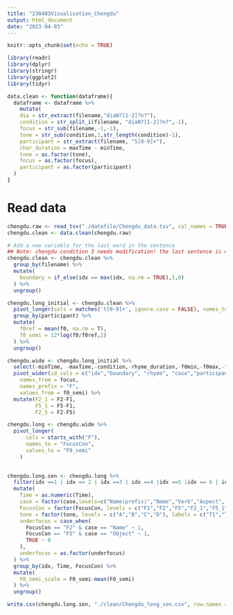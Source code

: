 ```yaml
---
title: "230403Visualisation_Chengdu"
output: html_document
date: "2023-04-03"
---
```


```r
knitr::opts_chunk$set(echo = TRUE)
```

```r
library(readr)
library(dplyr)
library(stringr)
library(ggplot2)
library(tidyr)

data.clean <- function(dataframe){
  dataframe <- dataframe %>%
    mutate(
    dia = str_extract(filename,"diaN?[1-2]?n?"),
    condition = str_split_i(filename, "diaN?[1-2]?n?",-1),
    focus = str_sub(filename,-1,-1),
    tone = str_sub(condition,1,str_length(condition)-1),
    participant = str_extract(filename, "S[0-9]+"),
    char_duration = maxTime - minTime,
    tone = as.factor(tone),
    focus = as.factor(focus),
    participant = as.factor(participant)
  )
}
```

# Read data
```r
chengdu.raw <- read_tsv("./datafile/Chengdu_data.tsv", col_names = TRUE,show_col_types = FALSE)
chengdu.clean <- data.clean(chengdu.raw)

# Add a new variable for the last word in the sentence
## Note: chengdu condition 3 needs modification! the last sentence is not part of the word
chengdu.clean <- chengdu.clean %>%
  group_by(filename) %>%
  mutate(
    boundary = if_else(idx == max(idx, na.rm = TRUE),1,0)
  ) %>%
  ungroup()
```

```r
chengdu.long_initial <- chengdu.clean %>%
  pivot_longer(cols = matches('t[0-9]+', ignore.case = FALSE), names_to = "Time",names_prefix = "t", values_to = "f0") %>% # Convert to the standard long format
  group_by(participant) %>%
  mutate(
    f0ref = mean(f0, na.rm = T),
    f0_semi = 12*log(f0/f0ref,2)
  ) %>%
  ungroup()

chengdu.wide <- chengdu.long_initial %>% 
  select(-minTime, -maxTime,-condition,-rhyme_duration,-f0min,-f0max,-f0min_time,-f0max_time) %>%
  pivot_wider(id_cols = c("idx","boundary", "rhyme", "case","participant","dia", "tone","Time"),
    names_from = focus,
    names_prefix = "F",
    values_from = f0_semi) %>%
  mutate(F2_1 = F2-F1,
         F5_1 = F5-F1,
         F2_5 = F2-F5) 

chengdu.long <- chengdu.wide %>%
  pivot_longer(
      cols = starts_with("F"),
      names_to = "FocusCon",
      values_to = "F0_semi"
    )
  
```

```r
chengdu.long.sen <- chengdu.long %>%
  filter(idx ==1 | idx == 2 | idx ==3 | idx ==4 |idx ==5 |idx == 6 | idx == 7) %>%
  mutate(
    Time = as.numeric(Time),
    case = factor(case,levels=c("Name(prefix)","Name","Verb","Aspect", "Classifier", "Object","Object(suffix)")),
    FocusCon = factor(FocusCon, levels = c("F1","F2","F5","F2_1","F5_1","F2_5")),
    tone = factor(tone, levels = c("A","B","C","D"), labels = c("T1","T2","T3","T4")),
    underfocus = case_when(
      FocusCon == "F2" & case == "Name" ~ 1,
      FocusCon == "F5" & case == "Object" ~ 1,
      TRUE ~ 0
    ),
    underfocus = as.factor(underfocus)
  ) %>%
  group_by(idx, Time, FocusCon) %>%
  mutate(
    F0_semi_scale = F0_semi-mean(F0_semi)
  ) %>%
  ungroup() 
```


```r
write.csv(chengdu.long.sen, "./clean/Chengdu_long_sen.csv", row.names = FALSE)
```

